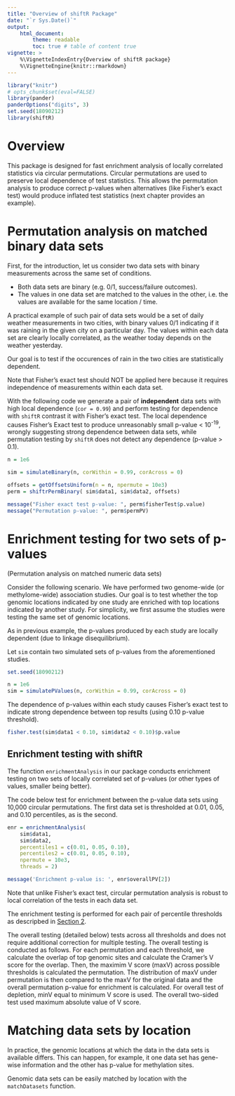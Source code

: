 ---
title: "Overview of shiftR Package"
date: "`r Sys.Date()`"
output:
    html_document:
        theme: readable
        toc: true # table of content true
vignette: >
    %\VignetteIndexEntry{Overview of shiftR package}
    %\VignetteEngine{knitr::rmarkdown}
---

```{r loadKnitr, echo=FALSE}
library("knitr")
# opts_chunk$set(eval=FALSE)
library(pander)
panderOptions("digits", 3)
set.seed(18090212)
library(shiftR)
```

# Overview

This package is designed for fast enrichment analysis of 
locally correlated statistics via circular permutations.
Circular permutations are used to preserve local dependence of test statistics.
This allows the permutation analysis 
to produce correct p-values when alternatives (like Fisher's exact test)
would produce inflated test statistics (next chapter provides an example).

# Permutation analysis on matched binary data sets {#binary}

First, for the introduction, 
let us consider two data sets with binary measurements across
the same set of conditions. 

* Both data sets are binary (e.g. 0/1, success/failure outcomes).
* The values in one data set are matched to the values in the other,
  i.e. the values are available for the same location / time.

A practical example of such pair of data sets would be
a set of daily weather measurements in two cities,
with binary values 0/1 indicating if it was raining
in the given city on a particular day.
The values within each data set are clearly locally correlated,
as the weather today depends on the weather yesterday.

Our goal is to test if the occurences of rain
in the two cities are statistically dependent.

Note that Fisher's exact test should NOT be applied here
because it requires independence of measurements within each data set.

With the following code we generate
a pair of **independent** data sets with high local dependence (`cor = 0.99`)
and perform testing for dependence with `shiftR` contrast it 
with Fisher's exact test.
The local dependence causes Fisher's Exact test 
to produce unreasonably small p-value < 10^-19^,
wrongly suggesting strong dependence between data sets,
while permutation testing by `shiftR` 
does not detect any dependence (p-value > 0.1).

```{r generateData}
n = 1e6

sim = simulateBinary(n, corWithin = 0.99, corAcross = 0)

offsets = getOffsetsUniform(n = n, npermute = 10e3)
perm = shiftrPermBinary( sim$data1, sim$data2, offsets)

message("Fisher exact test p-value: ", perm$fisherTest$p.value)
message("Permutation p-value: ", perm$permPV)
```

# Enrichment testing for two sets of p-values \
(Permutation analysis on matched numeric data sets)

Consider the following scenario.
We have performed two genome-wide (or methylome-wide) association studies.
Our goal is to test whether the top genomic locations indicated by one study
are enriched with top locations indicated by another study.
For simplicity, we first assume the studies were testing 
the same set of genomic locations.

As in previous example, 
the p-values produced by each study are locally dependent
(due to linkage disequilibrium).

Let `sim` contain two simulated sets of p-values
from the aforementioned studies.

```{r seed2, echo=FALSE}
set.seed(18090212)
```

```{r genPV}
n = 1e6
sim = simulatePValues(n, corWithin = 0.99, corAcross = 0)
```

The dependence of p-values within each study
causes Fisher's exact test to indicate strong dependence
between top results (using 0.10 p-value threshold).

```{r pvfish}
fisher.test(sim$data1 < 0.10, sim$data2 < 0.10)$p.value
```

## Enrichment testing with shiftR

The function `enrichmentAnalysis` in our package
conducts enrichment testing on two sets of locally correlated
set of p-values (or other types of values, smaller being better).

The code below test for enrichment between the p-value data sets
using 10,000 circular permutations.
The first data set is thresholded at 0.01, 0.05, and 0.10 percentiles,
as is the second.

```{r enr}
enr = enrichmentAnalysis(
    sim$data1,
    sim$data2,
    percentiles1 = c(0.01, 0.05, 0.10),
    percentiles2 = c(0.01, 0.05, 0.10),
    npermute = 10e3,
    threads = 2)

message('Enrichment p-value is: ', enr$overallPV[2])
```
Note that unlike Fisher's exact test,
circular permutation analysis is robust to local correlation of 
the tests in each data set.


The enrichment testing is performed for each
pair of percentile thresholds as descripbed in [Section 2](#binary).

The overall testing (detailed below) tests across all thresholds
and does not require additional correction for multiple testing.
The overall testing is conducted as follows.
For each permutation and each threshold,
we calculate the overlap of top genomic sites
and calculate the Cramer's V score for the overlap.
Then, the maximim V score (maxV) across possible thresholds is
calculated the permutation. The distribution of maxV 
under permutation is then compared to the maxV for the original data
and the overall permutation p-value for enrichment is calculated.
For overall test of depletion, minV equal to minimum V score is used.
The overall two-sided test used maximum absolute value of V score.

# Matching data sets by location

In practice, the genomic locations at
which the data in the data sets is available differs.
This can happen, for example, it one data set has gene-wise information
and the other has p-value for methylation sites.

Genomic data sets can be easily matched by location with the
`matchDatasets` function.
